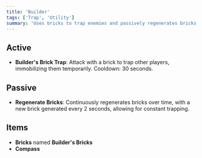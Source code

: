 ```yaml
---
title: 'Builder'
tags: ['Trap', 'Utility']
summary: 'Uses bricks to trap enemies and passively regenerates bricks for continuous use. A versatile kit for controlling the battlefield by trapping opponents.'
---
```


## Active

- **Builder's Brick Trap**: Attack with a brick to trap other players, immobilizing them temporarily. Cooldown: 30 seconds.

## Passive

- **Regenerate Bricks**: Continuously regenerates bricks over time, with a new brick generated every 2 seconds, allowing for constant trapping.

## Items

- **Bricks** named **Builder's Bricks**
- **Compass**
